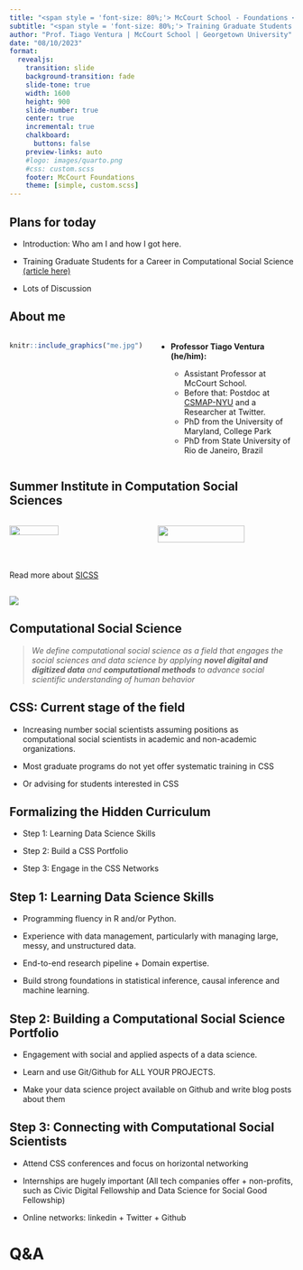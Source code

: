 ```yaml
---
title: "<span style = 'font-size: 80%;'> McCourt School - Foundations </span>"
subtitle: "<span style = 'font-size: 80%;'> Training Graduate Students for a Career in Computational Social Science </span>"
author: "Prof. Tiago Ventura | McCourt School | Georgetown University"
date: "08/10/2023"
format:
  revealjs: 
    transition: slide
    background-transition: fade
    slide-tone: true
    width: 1600
    height: 900
    slide-number: true
    center: true
    incremental: true
    chalkboard: 
      buttons: false
    preview-links: auto
    #logo: images/quarto.png
    #css: custom.scss
    footer: McCourt Foundations
    theme: [simple, custom.scss]
---
```


## Plans for today 

- Introduction: Who am I and how I got here.

- Training Graduate Students for a Career in Computational Social Science [(article here)](https://osf.io/preprints/socarxiv/kgjn2/)

- Lots of Discussion

## About me


::: columns
::: {.column width="50%"}


```r
knitr::include_graphics("me.jpg") 
```
:::


::: {.column width="50%"}

::: incremental

- **Professor Tiago Ventura (he/him):**

    -   Assistant Professor at McCourt School.
    -   Before that: Postdoc at [CSMAP-NYU](https://csmapnyu.org/) and a Researcher at Twitter.
    -   PhD from the University of Maryland, College Park
    -   PhD from State University of Rio de Janeiro, Brazil


:::
:::
:::

## Summer Institute in Computation Social Sciences

::: columns

::: {.column width="50%"}
![](sicss2.jpeg){fig-align="center" width=60%}
:::

::: {.column width="50%"}
![](sicss.jpeg){width=80%}
:::
:::

<br>

:::aside
Read more about [SICSS](https://sicss.io/)
:::

## {#slide3-id data-menu-title="Article"}

![](css.png){fig-align="center"}

## Computational Social Science


> _We define [computational social science]{.red} as a field that engages the social sciences and data science by applying **novel digital and digitized data** and **computational methods** to advance social scientific understanding of human behavior_

## CSS: Current stage of the field

  - Increasing number social scientists assuming positions as computational social scientists in academic and non-academic organizations. 

  - Most  graduate programs do not yet offer systematic training in CSS

  - Or advising for students interested in CSS

## Formalizing the Hidden Curriculum


  - Step 1: Learning Data Science Skills

  - Step 2: Build a CSS Portfolio

  - Step 3: Engage in the CSS Networks



## Step 1: Learning Data Science Skills

::: incremental

- Programming fluency in R and/or Python.

- Experience with data management, particularly with managing large, messy, and unstructured data.

- End-to-end research pipeline + Domain expertise.

- Build strong foundations in statistical inference, causal inference and machine learning. 

:::

## Step 2: Building a Computational Social Science Portfolio

::: incremental

- Engagement with social and applied aspects of a data science.

- Learn and use Git/Github for ALL YOUR PROJECTS. 

- Make your data science project available on Github and write blog posts about them

:::



## Step 3: Connecting with Computational Social Scientists

::: incremental

- Attend CSS conferences and focus on horizontal networking

- Internships are hugely important (All tech companies offer + non-profits, such as Civic Digital Fellowship and Data Science for Social Good Fellowship) 

- Online networks: linkedin + Twitter + Github

:::

# Q&A {background-color="#447099"}

